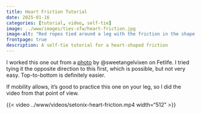 ```yaml
---
title: Heart Friction Tutorial
date: 2025-01-16
categories: [tutorial, video, self-tie]
image: ../www/images/ties-sfw/heart-friction.jpg
image-alt: "Red ropes tied around a leg with the friction in the shape of a heart"
frontpage: true
description: A self-tie tutorial for a heart-shaped friction
---
```

I worked this one out from a [photo](https://fetlife.com/users/10727486/pictures/141751096){target="_blank"} by @sweetangelvixen on Fetlife. I tried tying it the opposite direction to this first, which is possible, but not very easy. Top-to-bottom is definitely easier.

If mobility allows, it's good to practice this one on your leg, so I did the video from that point of view.

{{< video ../www/videos/setonix-heart-friction.mp4 width="512" >}}
